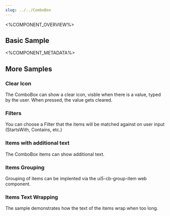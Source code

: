 ```yaml
---
slug: ../../ComboBox
---
```



<%COMPONENT_OVERVIEW%>

## Basic Sample
<Basic />

<%COMPONENT_METADATA%>

## More Samples

### Clear Icon
The ComboBox can show a clear icon, visble when there is a value, typed by the user.
When pressed, the value gets cleared.

<ClearIcon />

### Filters
You can choose a Filter that the items will be matched against on user input (StartsWith, Contains, etc.)

<Filters />

### Items with additional text
The ComboBox items can show additional text.

<TwoColumnsLayout />

### Items Grouping
Grouping of items can be implented via the ui5-cb-group-item web component.

<Grouping />

### Items Text Wrapping
The sample demonstrates how the text of the items wrap when too long.

<SuggestionsWrapping />